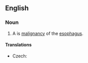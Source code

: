 ==English==
{{wikipedia}}
===Noun===
{{en-noun|head=[[esophageal]] [[cancer]]}}

# {{context|pathology|lang=en}} A is [[cancer|malignancy]] of the [[esophagus]].

====Translations====
{{trans-top|cancer}}
* Czech: {{t|cs|rakovina jícnu|f}}
{{trans-mid}}
{{trans-bottom}}
